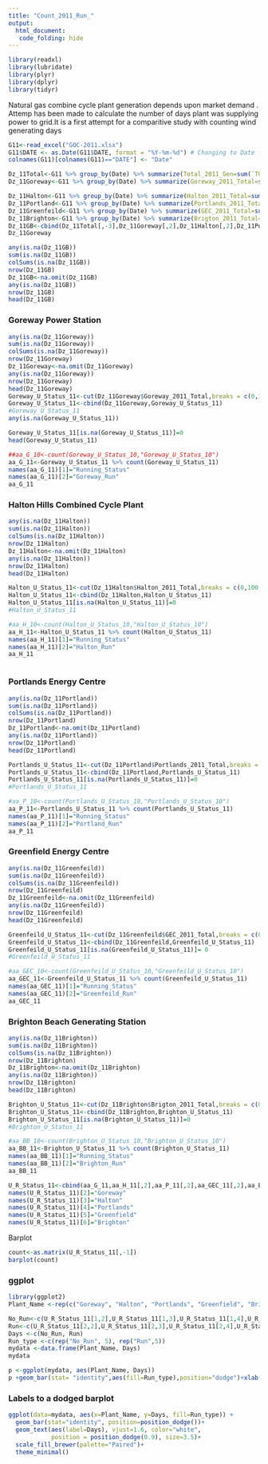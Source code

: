```yaml
---
title: "Count_2011_Run_"
output: 
  html_document:
   code_folding: hide
---
```


```r
library(readxl)
library(lubridate)
library(plyr)
library(dplyr)
library(tidyr)
```
Natural gas combine cycle plant generation depends upon market demand . Attemp has been made to calculate the number of days plant was supplying power to grid.It is a first attempt for a comparitive study with counting wind generating days
```r
G11<-read_excel("GOC-2011.xlsx")
G11$DATE <- as.Date(G11$DATE, format = "%Y-%m-%d") # Changing to Date format
colnames(G11)[colnames(G11)=="DATE"] <- "Date"
```

```r
Dz_11Total<-G11 %>% group_by(Date) %>% summarize(Total_2011_Gen=sum(`TOTAL`),n=n())
Dz_11Goreway<-G11 %>% group_by(Date) %>% summarize(Goreway_2011_Total=sum(`SITHE GOREWAY`),n=n())

Dz_11Halton<-G11 %>% group_by(Date) %>% summarize(Halton_2011_Total=sum(HALTONHILLS),n=n())
Dz_11Portland<-G11 %>% group_by(Date) %>% summarize(Portlands_2011_Total=sum(PORTLANDS),n=n())
Dz_11Greenfeild<-G11 %>% group_by(Date) %>% summarize(GEC_2011_Total=sum(`GREENFIELD ENERGY CENTRE`),n=n())
Dz_11Brighton<-G11 %>% group_by(Date) %>% summarize(Brigton_2011_Total=sum(`BRIGHTON BEACH`),n=n())
Dz_11GB<-cbind(Dz_11Total[,-3],Dz_11Goreway[,2],Dz_11Halton[,2],Dz_11Portland[,2],Dz_11Greenfeild[,2],Dz_11Brighton[,2])
Dz_11Goreway
```

```r
any(is.na(Dz_11GB))
sum(is.na(Dz_11GB))
colSums(is.na(Dz_11GB)) 
nrow(Dz_11GB)
Dz_11GB<-na.omit(Dz_11GB)
any(is.na(Dz_11GB))
nrow(Dz_11GB)
head(Dz_11GB)
```


### Goreway Power Station
```r
any(is.na(Dz_11Goreway))
sum(is.na(Dz_11Goreway))
colSums(is.na(Dz_11Goreway)) 
nrow(Dz_11Goreway)
Dz_11Goreway<-na.omit(Dz_11Goreway)
any(is.na(Dz_11Goreway))
nrow(Dz_11Goreway)
head(Dz_11Goreway)
Goreway_U_Status_11<-cut(Dz_11Goreway$Goreway_2011_Total,breaks = c(0,100,50000),labels = c(0,1))
Goreway_U_Status_11<-cbind(Dz_11Goreway,Goreway_U_Status_11)
#Goreway_U_Status_11
any(is.na(Goreway_U_Status_11))


```

```r
Goreway_U_Status_11[is.na(Goreway_U_Status_11)]=0
head(Goreway_U_Status_11)
```

```r
##aa_G_10<-count(Goreway_U_Status_10,"Goreway_U_Status_10")
aa_G_11<-Goreway_U_Status_11 %>% count(Goreway_U_Status_11)
names(aa_G_11)[1]="Running_Status"
names(aa_G_11)[2]="Goreway_Run"
aa_G_11
```

### Halton Hills Combined Cycle Plant
```r

any(is.na(Dz_11Halton))
sum(is.na(Dz_11Halton))
colSums(is.na(Dz_11Halton)) 
nrow(Dz_11Halton)
Dz_11Halton<-na.omit(Dz_11Halton)
any(is.na(Dz_11Halton))
nrow(Dz_11Halton)
head(Dz_11Halton)

Halton_U_Status_11<-cut(Dz_11Halton$Halton_2011_Total,breaks = c(0,100,50000),labels = c(0,1))
Halton_U_Status_11<-cbind(Dz_11Halton,Halton_U_Status_11)
Halton_U_Status_11[is.na(Halton_U_Status_11)]=0
#Halton_U_Status_11

#aa_H_10<-count(Halton_U_Status_10,"Halton_U_Status_10")
aa_H_11<-Halton_U_Status_11 %>% count(Halton_U_Status_11)
names(aa_H_11)[1]="Running_Status"
names(aa_H_11)[2]="Halton_Run"
aa_H_11



```
### Portlands Energy Centre
```r
any(is.na(Dz_11Portland))
sum(is.na(Dz_11Portland))
colSums(is.na(Dz_11Portland)) 
nrow(Dz_11Portland)
Dz_11Portland<-na.omit(Dz_11Portland)
any(is.na(Dz_11Portland))
nrow(Dz_11Portland)
head(Dz_11Portland)

Portlands_U_Status_11<-cut(Dz_11Portland$Portlands_2011_Total,breaks = c(0,100,50000),labels = c(0,1))
Portlands_U_Status_11<-cbind(Dz_11Portland,Portlands_U_Status_11)
Portlands_U_Status_11[is.na(Portlands_U_Status_11)]=0
#Portlands_U_Status_11

#aa_P_10<-count(Portlands_U_Status_10,"Portlands_U_Status_10")
aa_P_11<-Portlands_U_Status_11 %>% count(Portlands_U_Status_11)
names(aa_P_11)[1]="Running_Status"
names(aa_P_11)[2]="Portland_Run"
aa_P_11

```
### Greenfield Energy Centre
```r
any(is.na(Dz_11Greenfeild))
sum(is.na(Dz_11Greenfeild))
colSums(is.na(Dz_11Greenfeild)) 
nrow(Dz_11Greenfeild)
Dz_11Greenfeild<-na.omit(Dz_11Greenfeild)
any(is.na(Dz_11Greenfeild))
nrow(Dz_11Greenfeild)
head(Dz_11Greenfeild)

Greenfeild_U_Status_11<-cut(Dz_11Greenfeild$GEC_2011_Total,breaks = c(0,100,50000),labels = c(0,1))
Greenfeild_U_Status_11<-cbind(Dz_11Greenfeild,Greenfeild_U_Status_11)
Greenfeild_U_Status_11[is.na(Greenfeild_U_Status_11)]= 0
#Greenfeild_U_Status_11

#aa_GEC_10<-count(Greenfeild_U_Status_10,"Greenfeild_U_Status_10")
aa_GEC_11<-Greenfeild_U_Status_11 %>% count(Greenfeild_U_Status_11)
names(aa_GEC_11)[1]="Running_Status"
names(aa_GEC_11)[2]="Greenfeild_Run"
aa_GEC_11

```

### Brighton Beach Generating Station
```r
any(is.na(Dz_11Brighton))
sum(is.na(Dz_11Brighton))
colSums(is.na(Dz_11Brighton)) 
nrow(Dz_11Brighton)
Dz_11Brighton<-na.omit(Dz_11Brighton)
any(is.na(Dz_11Brighton))
nrow(Dz_11Brighton)
head(Dz_11Brighton)

Brighton_U_Status_11<-cut(Dz_11Brighton$Brigton_2011_Total,breaks = c(0,100,50000),labels = c(0,1))
Brighton_U_Status_11<-cbind(Dz_11Brighton,Brighton_U_Status_11)
Brighton_U_Status_11[is.na(Brighton_U_Status_11)]=0
#Brighton_U_Status_11

#aa_BB_10<-count(Brighton_U_Status_10,"Brighton_U_Status_10")
aa_BB_11<-Brighton_U_Status_11 %>% count(Brighton_U_Status_11)
names(aa_BB_11)[1]="Running_Status"
names(aa_BB_11)[2]="Brighton_Run"
aa_BB_11


```


```r
U_R_Status_11<-cbind(aa_G_11,aa_H_11[,2],aa_P_11[,2],aa_GEC_11[,2],aa_BB_11[,2])
names(U_R_Status_11)[2]="Goreway"
names(U_R_Status_11)[3]="Halton"
names(U_R_Status_11)[4]="Portlands"
names(U_R_Status_11)[5]="Greenfield"
names(U_R_Status_11)[6]="Brighton"
```
Barplot
```r
count<-as.matrix(U_R_Status_11[,-1])
barplot(count)
```

### ggplot
```r
library(ggplot2)
Plant_Name <-rep(c("Goreway", "Halton", "Portlands", "Greenfield", "Brighton"), 2)

No_Run<-c(U_R_Status_11[1,2],U_R_Status_11[1,3],U_R_Status_11[1,4],U_R_Status_11[1,5],U_R_Status_11[1,6])
Run<-c(U_R_Status_11[2,2],U_R_Status_11[2,3],U_R_Status_11[2,4],U_R_Status_11[2,5],U_R_Status_11[2,6])
Days <-c(No_Run, Run)
Run_type <-c(rep("No_Run", 5), rep("Run",5))
mydata <-data.frame(Plant_Name, Days)
mydata

```

```r
p <-ggplot(mydata, aes(Plant_Name, Days))
p +geom_bar(stat= "identity",aes(fill=Run_type),position="dodge")+xlab("Plants Name")+ylab("Number of Days")+theme_bw()
```
### Labels to a dodged barplot

```r
ggplot(data=mydata, aes(x=Plant_Name, y=Days, fill=Run_type)) +
  geom_bar(stat="identity", position=position_dodge())+
  geom_text(aes(label=Days), vjust=1.6, color="white",
            position = position_dodge(0.9), size=3.5)+
  scale_fill_brewer(palette="Paired")+
  theme_minimal()
```




